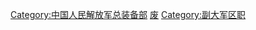 [[Category:中国人民解放军总装备部|Category:中国人民解放军总装备部]]
[[Category:中国人民解放军高级将领|废]]
[[Category:副大军区职|Category:副大军区职]]